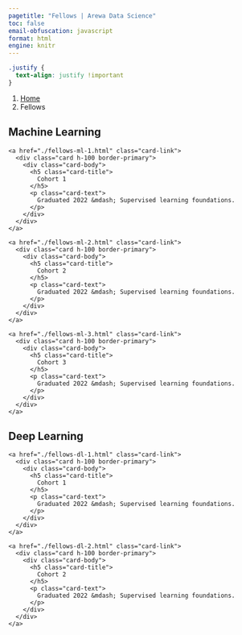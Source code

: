 ```yaml
---
pagetitle: "Fellows | Arewa Data Science"
toc: false
email-obfuscation: javascript
format: html
engine: knitr
---
```

```css
.justify {
  text-align: justify !important
}
```

```{=html}
<nav aria-label="breadcrumb">
  <ol class="breadcrumb">
    <li class="breadcrumb-item"><a href="index.html">Home</a></li>
    <li class="breadcrumb-item active" aria-current="page">Fellows</li>
  </ol>
</nav>
```

::: {.justify}

## Machine Learning
<div class="row row-cols-1 row-cols-md-3 g-4 mb-4">
  <div class="col">
    <a href="./fellows-ml-1.html" class="card-link">
      <div class="card h-100 border-primary">
        <div class="card-body">
          <h5 class="card-title">
            Cohort 1
          </h5>
          <p class="card-text">
            Graduated 2022 &mdash; Supervised learning foundations.
          </p>
        </div>
      </div>
    </a>
  </div>
  <div class="col">
    <a href="./fellows-ml-2.html" class="card-link">
      <div class="card h-100 border-primary">
        <div class="card-body">
          <h5 class="card-title">
            Cohort 2
          </h5>
          <p class="card-text">
            Graduated 2022 &mdash; Supervised learning foundations.
          </p>
        </div>
      </div>
    </a>
  </div>
  <div class="col">
    <a href="./fellows-ml-3.html" class="card-link">
      <div class="card h-100 border-primary">
        <div class="card-body">
          <h5 class="card-title">
            Cohort 3
          </h5>
          <p class="card-text">
            Graduated 2022 &mdash; Supervised learning foundations.
          </p>
        </div>
      </div>
    </a>
  </div>
</div>

## Deep Learning

<div class="row row-cols-1 row-cols-md-3 g-4 mb-4">
  <div class="col">
    <a href="./fellows-dl-1.html" class="card-link">
      <div class="card h-100 border-primary">
        <div class="card-body">
          <h5 class="card-title">
            Cohort 1
          </h5>
          <p class="card-text">
            Graduated 2022 &mdash; Supervised learning foundations.
          </p>
        </div>
      </div>
    </a>
  </div>
  <div class="col">
    <a href="./fellows-dl-2.html" class="card-link">
      <div class="card h-100 border-primary">
        <div class="card-body">
          <h5 class="card-title">
            Cohort 2
          </h5>
          <p class="card-text">
            Graduated 2022 &mdash; Supervised learning foundations.
          </p>
        </div>
      </div>
    </a>
  </div>
</div>

:::